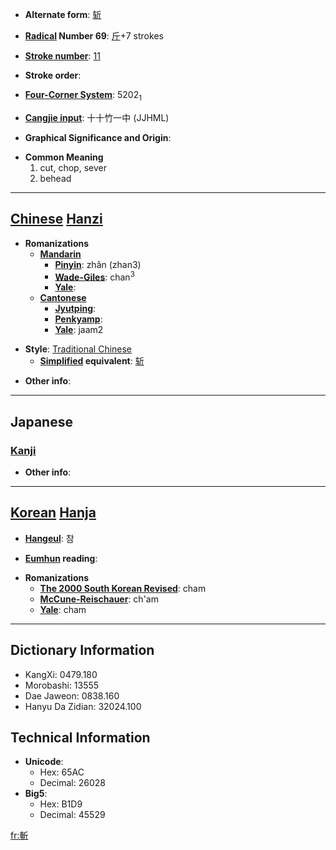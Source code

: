* '''Alternate form''': [[斩]]

* '''[[Wiktionary:Chinese radical index| Radical]] Number 69''': [[Wiktionary:Chinese radical index 斤|斤]]+7 strokes

* '''[[Wiktionary:Chinese total strokes index|Stroke number]]''': [[Wiktionary:Chinese total strokes index 11|11]]

* '''Stroke order''': 

* '''[[Wiktionary:Chinese four corner index|Four-Corner System]]''': 5202<sub>1</sub>

* '''[[Wiktionary:Chinese Cangjie index|Cangjie input]]''': 十十竹一中 (JJHML)

* '''Graphical Significance and Origin''': 

* '''Common Meaning'''
*#cut, chop, sever
*# behead


----

== [[Chinese]] [[Hanzi]] ==

* '''Romanizations'''
** '''[[Mandarin]]'''
*** '''[[Pinyin]]''': zhǎn (zhan3)
*** '''[[Wade-Giles]]''': chan<sup>3</sup>
*** '''[[Yale]]''': 
** '''[[Cantonese]]'''
*** '''[[Jyutping]]''':
*** '''[[Penkyamp]]''': 
*** '''[[Yale]]''': jaam2

* '''Style''': [[Traditional Chinese]] 
** '''[[Simplified Chinese|Simplified]] equivalent''': [[斩]]

* '''Other info''': 

----

==Japanese==
===[[Kanji]]===
{{kanji|on readings=[[ざん]] (zan), [[さん]] (san)|kun readings=[[きる]] (kiru)}}

* '''Other info''':  

----

== [[Korean]] [[Hanja]] ==

* '''[[Hangeul]]''': 참

* '''[[Eumhun]] reading''': 

* '''Romanizations'''
** '''[[The 2000 South Korean Revised Romanization|The 2000 South Korean Revised]]''': cham
** '''[[McCune-Reischauer]]''': ch'am
** '''[[Yale]]''': cham

----

== Dictionary Information ==

* KangXi: 0479.180
* Morobashi: 13555
* Dae Jaweon: 0838.160
* Hanyu Da Zidian: 32024.100

== Technical Information ==

* '''Unicode''':
** Hex: 65AC
** Decimal: 26028
* '''Big5''':
** Hex: B1D9
** Decimal: 45529

[[fr:斬]]